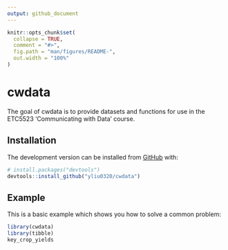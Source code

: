 ```yaml
---
output: github_document
---
```


<!-- README.md is generated from README.Rmd. Please edit that file -->

```r
knitr::opts_chunk$set(
  collapse = TRUE,
  comment = "#>",
  fig.path = "man/figures/README-",
  out.width = "100%"
)
```

# cwdata

<!-- badges: start -->
<!-- badges: end -->

The goal of cwdata is to provide datasets and functions for use in the ETC5523 'Communicating with Data' course.

## Installation

The development version can be installed from [GitHub](https://github.com/) with:

``` r
# install.packages("devtools")
devtools::install_github("yliu0320/cwdata")
```
## Example

This is a basic example which shows you how to solve a common problem:

```r
library(cwdata)
library(tibble)
key_crop_yields
```
